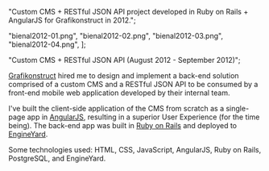 

  "Custom CMS + RESTful JSON API project developed in Ruby on Rails + AngularJS for Grafikonstruct in 2012.";


  "bienal2012-01.png",
  "bienal2012-02.png",
  "bienal2012-03.png",
  "bienal2012-04.png",
];




  "Custom CMS + RESTful JSON API (August 2012 - September 2012)";


[Grafikonstruct](https://www.linkedin.com/company/grafikonstruct/) hired me to design and implement a back-end solution comprised of a custom CMS and a RESTful JSON API to be consumed by a front-end mobile web application developed by their internal team.

I've built the client-side application of the CMS from scratch as a single-page app in [AngularJS](https://angularjs.org), resulting in a superior User Experience (for the time being). The back-end app was built in [Ruby on Rails](https://rubyonrails.org) and deployed to [EngineYard](https://www.engineyard.com).

Some technologies used: HTML, CSS, JavaScript, AngularJS, Ruby on Rails, PostgreSQL, and EngineYard.
